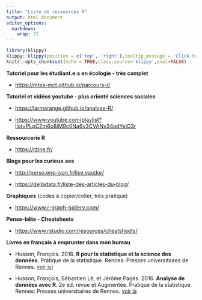 ```yaml
---
title: "Liste de ressources R"
output: html_document
editor_options: 
  markdown: 
    wrap: 72
---
```


```r
library(klippy)
klippy::klippy(position = c('top', 'right'),tooltip_message = 'Click to copy', tooltip_success = 'Done')
knitr::opts_chunk$set(echo = TRUE,class.source='klippy',eval=FALSE)
```

**Tutoriel pour les étudiant.e.s en écologie - très complet**

-   <https://mtes-mct.github.io/parcours-r/>

**Tutoriel et vidéos youtube - plus orienté sciences sociales**

-   <https://larmarange.github.io/analyse-R/>

-   <https://www.youtube.com/playlist?list=PLpCZm6o8iM9c0Na6v3CVANv34adYeiO3r>

**Ressourcerie R**

-   <https://rzine.fr/>

**Blogs pour les curieux.ses**

-   <http://perso.ens-lyon.fr/lise.vaudor/>

-   <https://delladata.fr/liste-des-articles-du-blog/>

**Graphiques** (codes à copier/coller, très pratique)

-   <https://www.r-graph-gallery.com/>

**Pense-bête - Cheatsheets**

-   <https://www.rstudio.com/resources/cheatsheets/>

**Livres en français à emprunter dans mon bureau**

-   Husson, François. 2018. **R pour la statistique et la science des
    données**. Pratique de la statistique. Rennes: Presses
    universitaires de Rennes. [voir
    ici](https://r-stat-sc-donnees.github.io/){.uri}

-   Husson, François, Sébastien Lê, et Jérôme Pagès. 2016. **Analyse de
    données avec R**. 2e éd. revue et Augmentée. Pratique de la
    statistique. Rennes: Presses universitaires de Rennes. [voir
    là](http://math.agrocampus-ouest.fr/infoglueDeliverLive/enseignement/support2cours/livres/ana.do.R){.uri}
